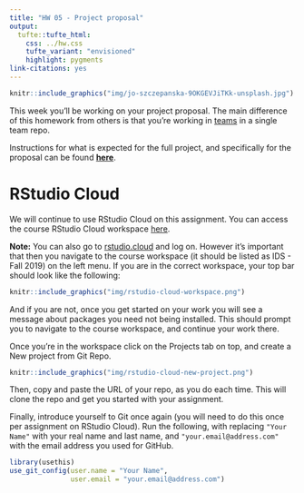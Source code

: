 ```yaml
---
title: "HW 05 - Project proposal"
output: 
  tufte::tufte_html:
    css: ../hw.css
    tufte_variant: "envisioned"
    highlight: pygments
link-citations: yes
---
```


```r
knitr::include_graphics("img/jo-szczepanska-9OKGEVJiTKk-unsplash.jpg")
```

This week you'll be working on your project proposal. The main difference of this homework from others is that you're working in [teams](https://github.com/ids-s1-19/team-assignments/blob/master/roster-team.csv) in a single team repo.

Instructions for what is expected for the full project, and specifically for the 
proposal can be found **[here](https://introds.org/#project)**.

# RStudio Cloud

We will continue to use RStudio Cloud on this assignment. You can access the course RStudio Cloud workspace [here](https://rstudio.cloud/spaces/34062). 

**Note:** You can also go to 
[rstudio.cloud](https://rstudio.cloud/) and log on. However it's important that 
then you navigate to the course workspace (it should be listed as IDS - Fall 2019) 
on the left menu. If you are in the correct workspace, your top bar should 
look like the following:

```r
knitr::include_graphics("img/rstudio-cloud-workspace.png")
```

And if you are not, once you get started on your work you will see a message 
about packages you need not being installed. This should prompt you to navigate 
to the course workspace, and continue your work there.

Once you're in the workspace click on the Projects tab on top, and create a New 
project from Git Repo.

```r
knitr::include_graphics("img/rstudio-cloud-new-project.png")
```

Then, copy and paste the URL of your repo, as you do each time. This will clone 
the repo and get you started with your assignment.

Finally, introduce yourself to Git once again (you will need to do this once 
per assignment on RStudio Cloud).
Run the following, with replacing `"Your Name"` with your real name and last name,
and `"your.email@address.com"` with the email address you used for GitHub.

```r
library(usethis)
use_git_config(user.name = "Your Name", 
               user.email = "your.email@address.com")
```
